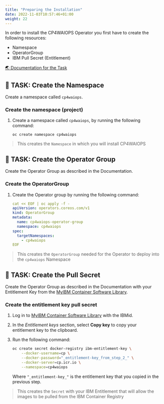 ```yaml
---
title: "Preparing the Installation"
date: 2022-11-03T10:57:46+01:00
weight: 22
---
```




In order to install the CP4WAIOPS Operator you first have to create the following resources:
- Namespace
- OperatorGroup
- IBM Pull Secret (Entitlement)

<a href="https://www.ibm.com/docs/en/cloud-paks/cloud-pak-watson-aiops/3.5.0?topic=manager-starter-installation-cli" target="_blank" >🌏 Documentation for the Task</a>

## 🚀 TASK: Create the Namespace




Create a namespace called `cp4waiops`.

<Accordion>
<AccordionItem title="Need Help?">

### Create the namespace (project)


1. Create a namespace called `cp4waiops`, by running the following command:

	```
	oc create namespace cp4waiops
    ```



> This creates the `Namespace` in which you will install CP4WAIOPS


</AccordionItem>
</Accordion>









## 🚀 TASK: Create the Operator Group

Create the Operator Group as described in the Documentation.

<Accordion>
<AccordionItem title="Need Help?">



### Create the OperatorGroup




1. Create the Operator group by running the following command:

	```yaml
	cat << EOF | oc apply -f -
	apiVersion: operators.coreos.com/v1
	kind: OperatorGroup
	metadata:
	  name: cp4waiops-operator-group
	  namespace: cp4waiops
	spec:
	  targetNamespaces:
	    - cp4waiops
	EOF
    ```



> This creates the `OperatorGroup` needed for the Operator to deploy into the `cp4waiops` Namespace





</AccordionItem>
</Accordion>







## 🚀 TASK: Create the Pull Secret


Create the Operator Group as described in the Documentation with your Entitlement Key from the [MyIBM Container Software Library](https://myibm.ibm.com/products-services/containerlibrary).

<Accordion>
<AccordionItem title="Need Help?">



### Create the entitlement key pull secret



1. Log in to [MyIBM Container Software Library](https://myibm.ibm.com/products-services/containerlibrary) with the IBMid.

2. In the *Entitlement keys* section, select **Copy key** to copy your entitlement key to the clipboard.

3. Run the following command:

   ```bash
   oc create secret docker-registry ibm-entitlement-key \
       --docker-username=cp \
       --docker-password="_entitlement-key_from_step_2_" \
       --docker-server=cp.icr.io \
       --namespace=cp4waiops
   ```

    Where `"_entitlement-key_"` is the entitlement key that you copied in the previous step.



> This creates the `Secret` with your IBM Entitlement that will allow the images to be pulled from the IBM Container Registry


</AccordionItem>
</Accordion>



